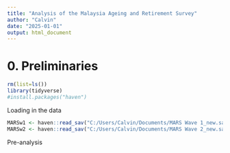```yaml
---
title: "Analysis of the Malaysia Ageing and Retirement Survey"
author: "Calvin"
date: "2025-01-01"
output: html_document
---
```


# 0. Preliminaries 

```r
rm(list=ls())
library(tidyverse)
#install.packages("haven")
```

Loading in the data 

```r
MARSw1 <- haven::read_sav("C:/Users/Calvin/Documents/MARS Wave 1_new.sav")
MARSw2 <- haven::read_sav("C:/Users/Calvin/Documents/MARS Wave 2_new.sav")
```


Pre-analysis 

```r
```


